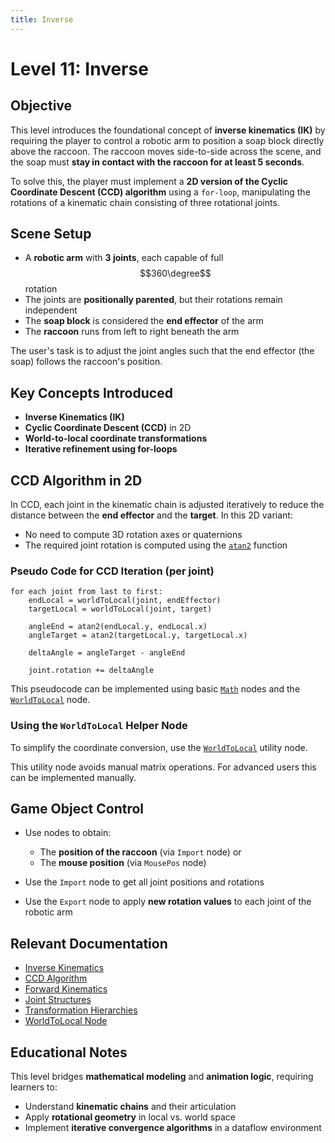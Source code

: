 ```yaml
---
title: Inverse
---
```


# Level 11: Inverse

## Objective

This level introduces the foundational concept of **inverse kinematics (IK)** by requiring the player to control a robotic arm to position a soap block directly above the raccoon. The raccoon moves side-to-side across the scene, and the soap must **stay in contact with the raccoon for at least 5 seconds**.

To solve this, the player must implement a **2D version of the Cyclic Coordinate Descent (CCD) algorithm** using a `for-loop`, manipulating the rotations of a kinematic chain consisting of three rotational joints.

## Scene Setup

- A **robotic arm** with **3 joints**, each capable of full $$360\degree$$ rotation
- The joints are **positionally parented**, but their rotations remain independent
- The **soap block** is considered the **end effector** of the arm
- The **raccoon** runs from left to right beneath the arm

The user's task is to adjust the joint angles such that the end effector (the soap) follows the raccoon's position.

## Key Concepts Introduced

- **Inverse Kinematics (IK)**
- **Cyclic Coordinate Descent (CCD)** in 2D
- **World-to-local coordinate transformations**
- **Iterative refinement using for-loops**

## CCD Algorithm in 2D

In CCD, each joint in the kinematic chain is adjusted iteratively to reduce the distance between the **end effector** and the **target**. In this 2D variant:

- No need to compute 3D rotation axes or quaternions
- The required joint rotation is computed using the [`atan2`](https://en.wikipedia.org/wiki/Atan2) function

### Pseudo Code for CCD Iteration (per joint)

```plaintext
for each joint from last to first:
    endLocal = worldToLocal(joint, endEffector)
    targetLocal = worldToLocal(joint, target)

    angleEnd = atan2(endLocal.y, endLocal.x)
    angleTarget = atan2(targetLocal.y, targetLocal.x)

    deltaAngle = angleTarget - angleEnd

    joint.rotation += deltaAngle
```

This pseudocode can be implemented using basic [`Math`](/docs/nodes/math) nodes and the [`WorldToLocal`](/docs/nodes/worldtolocal) node.

### Using the `WorldToLocal` Helper Node

To simplify the coordinate conversion, use the [`WorldToLocal`](/docs/nodes/worldtolocal) utility node.

This utility node avoids manual matrix operations. For advanced users this can be implemented manually.

## Game Object Control

- Use nodes to obtain:

  - The **position of the raccoon** (via `Import` node) or
  - The **mouse position** (via `MousePos` node)

- Use the `Import` node to get all joint positions and rotations
- Use the `Export` node to apply **new rotation values** to each joint of the robotic arm

## Relevant Documentation

- [Inverse Kinematics](/docs/kinematics/inverse-kinematics)
- [CCD Algorithm](/docs/kinematics/ccd)
- [Forward Kinematics](/docs/kinematics/forward-kinematics)
- [Joint Structures](/docs/kinematics/joint-structures)
- [Transformation Hierarchies](/docs/hierarchies/transformation-hierarchies)
- [WorldToLocal Node](/docs/nodes/worldtolocal)

## Educational Notes

This level bridges **mathematical modeling** and **animation logic**, requiring learners to:

- Understand **kinematic chains** and their articulation
- Apply **rotational geometry** in local vs. world space
- Implement **iterative convergence algorithms** in a dataflow environment
